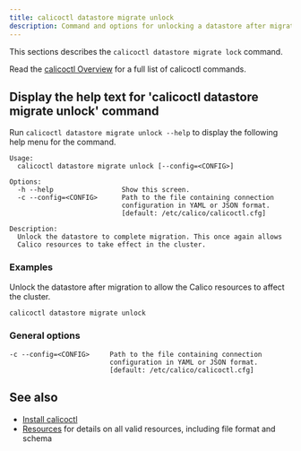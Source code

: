 ```yaml
---
title: calicoctl datastore migrate unlock
description: Command and options for unlocking a datastore after migration.
---
```


This sections describes the `calicoctl datastore migrate lock` command.

Read the [calicoctl Overview](../../overview.mdx)
for a full list of calicoctl commands.

## Display the help text for 'calicoctl datastore migrate unlock' command

Run `calicoctl datastore migrate unlock --help` to display the following help menu for the
command.

```
Usage:
  calicoctl datastore migrate unlock [--config=<CONFIG>]

Options:
  -h --help                 Show this screen.
  -c --config=<CONFIG>      Path to the file containing connection
                            configuration in YAML or JSON format.
                            [default: /etc/calico/calicoctl.cfg]

Description:
  Unlock the datastore to complete migration. This once again allows
  Calico resources to take effect in the cluster.
```

### Examples

Unlock the datastore after migration to allow the Calico resources to affect
the cluster.

```bash
calicoctl datastore migrate unlock
```

### General options

```
-c --config=<CONFIG>     Path to the file containing connection
                         configuration in YAML or JSON format.
                         [default: /etc/calico/calicoctl.cfg]
```

## See also

- [Install calicoctl](../../../../../maintenance/clis/calicoctl/install.mdx)
- [Resources](../../../../resources/overview.mdx) for details on all valid resources, including file format
  and schema
